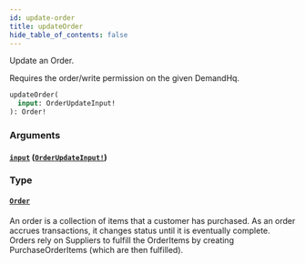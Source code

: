 ```yaml
---
id: update-order
title: updateOrder
hide_table_of_contents: false
---
```



Update an Order.

Requires the order/write permission on the given DemandHq.

```graphql
updateOrder(
  input: OrderUpdateInput!
): Order!
```


### Arguments

#### [`input`](#) ([`OrderUpdateInput!`](/demand/api/graphql-admin/reference/inputs/order-update-input))




### Type

#### [`Order`](/demand/api/graphql-admin/reference/objects/order)

An order is a collection of items that a customer has purchased.
As an order accrues transactions, it changes status until it is eventually complete.
Orders rely on Suppliers to fulfill the OrderItems by creating PurchaseOrderItems (which are then fulfilled).




